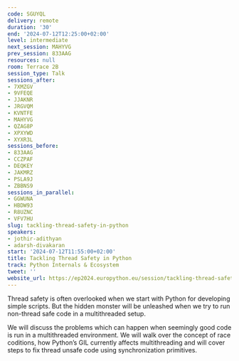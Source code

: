 ```yaml
---
code: SGUYQL
delivery: remote
duration: '30'
end: '2024-07-12T12:25:00+02:00'
level: intermediate
next_session: MAHYVG
prev_session: 833AAG
resources: null
room: Terrace 2B
session_type: Talk
sessions_after:
- 7XMZGV
- 9VFEQE
- JJAKNR
- JRGVQM
- KVNTFE
- MAHYVG
- QZAG8P
- XPXYWD
- XYXR3L
sessions_before:
- 833AAG
- CCZPAF
- DEQKEY
- JAKMRZ
- PSLA9J
- ZBBNS9
sessions_in_parallel:
- GGWUNA
- HBDW93
- R8UZNC
- VFV7HU
slug: tackling-thread-safety-in-python
speakers:
- jothir-adithyan
- adarsh-divakaran
start: '2024-07-12T11:55:00+02:00'
title: Tackling Thread Safety in Python
track: Python Internals & Ecosystem
tweet: ''
website_url: https://ep2024.europython.eu/session/tackling-thread-safety-in-python
---
```


Thread safety is often overlooked when we start with Python for developing simple scripts. But the hidden monster will be unleashed when we try to run non-thread safe code in a multithreaded setup.

We will discuss the problems which can happen when seemingly good code is run in a multithreaded environment. We will walk over the concept of race coditions, how Python’s GIL currently affects multithreading and will cover steps to fix thread unsafe code using synchronization primitives.
